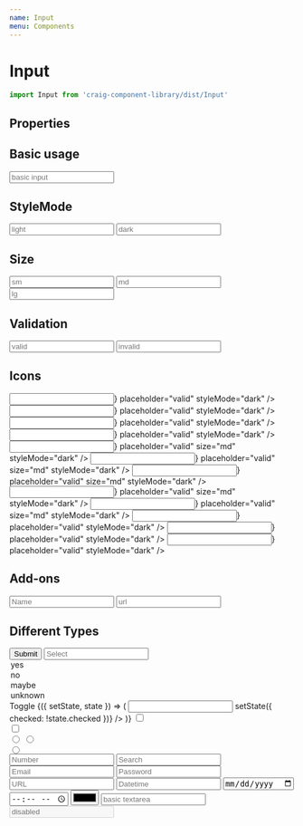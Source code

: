 ```yaml
---
name: Input
menu: Components
---
```



# Input

```javascript
import Input from 'craig-component-library/dist/Input'
```


## Properties

<PropsTable of={Input} />

## Basic usage

<Playground>
  <Input placeholder="basic input" />
</Playground>

## StyleMode

<Playground>
  <Input label="light" placeholder="light" styleMode="light" />
  <Input label="dark" placeholder="dark" styleMode="dark" />
</Playground>

## Size

<Playground>
  <Input label="sm" placeholder="sm" styleMode="dark" size="sm" />
  <Input label="md" placeholder="md" styleMode="dark" size="md" />
  <Input label="lg" placeholder="lg" styleMode="dark" size="lg" />
</Playground>

## Validation

<Playground>
  <Input
    label="valid"
    placeholder="valid"
    styleMode="dark"
    validText="Email available!"
  />
  <Input
    label="invalid"
    placeholder="invalid"
    styleMode="dark"
    invalidText="Email address is already registered."
  />
</Playground>

## Icons

<Playground>
  <Row>
    <Input
      style={{ minWidth: '250px' }}
      size="sm"
      label="Left Icon sm"
      leftIcon={<User fillColor="#fff" />}
      placeholder="valid"
      styleMode="dark"
    />
    <Input
      style={{ minWidth: '250px' }}
      size="sm"
      label="Right Icon sm"
      rightIcon={<User fillColor="#fff" />}
      placeholder="valid"
      styleMode="dark"
    />
  </Row>
  <Row>
    <Input
      style={{ minWidth: '250px' }}
      size="sm"
      leftIcon={<Loading color="#fff" />}
      placeholder="valid"
      styleMode="dark"
    />
    <Input
      style={{ minWidth: '250px' }}
      size="sm"
      rightIcon={<Loading color="#fff" />}
      placeholder="valid"
      styleMode="dark"
    />
  </Row>
  <Row>
    <Input
      style={{ minWidth: '250px' }}
      label="Left Icon md"
      leftIcon={<User fillColor="#fff" />}
      placeholder="valid"
      size="md"
      styleMode="dark"
    />
    <Input
      style={{ minWidth: '250px' }}
      label="Right Icon md"
      rightIcon={<User fillColor="#fff" />}
      placeholder="valid"
      size="md"
      styleMode="dark"
    />
  </Row>
  <Row>
    <Input
      style={{ minWidth: '250px' }}
      leftIcon={<Loading color="#fff" />}
      placeholder="valid"
      size="md"
      styleMode="dark"
    />
    <Input
      style={{ minWidth: '250px' }}
      rightIcon={<Loading color="#fff" />}
      placeholder="valid"
      size="md"
      styleMode="dark"
    />
  </Row>
  <Row>
    <Input
      style={{ minWidth: '250px' }}
      label="Left Icon lg"
      leftIcon={<User fillColor="#fff" />}
      placeholder="valid"
      size="md"
      styleMode="dark"
    />
    <Input
      style={{ minWidth: '250px' }}
      label="Right Icon lg"
      rightIcon={<User fillColor="#fff" />}
      placeholder="valid"
      styleMode="dark"
    />
  </Row>
  <Row>
    <Input
      style={{ minWidth: '250px' }}
      leftIcon={<Loading color="#fff" />}
      placeholder="valid"
      styleMode="dark"
    />
    <Input
      style={{ minWidth: '250px' }}
      rightIcon={<Loading color="#fff" />}
      placeholder="valid"
      styleMode="dark"
    />
  </Row>
</Playground>

## Add-ons

<Playground>
  <Input
    label="leftAddon"
    leftAddOn="facebook.com/"
    placeholder="Name"
    styleMode="dark"
  />
  <Input
    label="rightAddOn"
    rightAddOn=".com"
    placeholder="url"
    styleMode="dark"
  />
</Playground>

## Different Types

<Playground>
  <form>
    <Button type="submit" btnType="success">Submit</Button>
    <Input
      label="Select"
      placeholder="Select"
      required
      type="select"
      styleMode="dark"
    >
      <option value="yes">yes</option>
      <option value="no">no</option>
      <option value="maybe">maybe</option>
      <option value="unknown">unknown</option>
    </Input>
    <label>Toggle</label>
    <Component initialState={{ checked: true }}>
      {({ setState, state }) => (
        <Input
          type="toggle"
          checked={state.checked}
          onChange={() => setState({ checked: !state.checked })}
        />
      )}
      </Component>
    <Input
      label="Dark Checkbox"
      styleMode="dark"
      type="checkbox"
    />
    <div style={{ background: '#fff', color: '#545658', paddingLeft: '5px' }}>
      <Input
        label="Light Checkbox"
        type="checkbox"
      />
    </div>
    <Input
      label="Radios"
      name="this-radio"
      required
      styleMode="dark"
      type="radio"
    />
    <Input
      label="Dark"
      name="this-radio"
      required
      styleMode="dark"
      type="radio"
    />
    <div style={{ background: '#fff', color: '#545658', paddingLeft: '5px' }}>
      <Input
        label="Light"
        name="this-radio"
        required
        type="radio"
      />
    </div>
    <Input
      label="Number"
      placeholder="Number"
      required
      styleMode="dark"
      type="number"
    />
    <Input
      label="Search"
      placeholder="Search"
      required
      styleMode="dark"
      type="search"
    />
    <Input
      label="Email"
      placeholder="Email"
      required
      styleMode="dark"
      type="email"
    />
    <Input
      label="Password"
      placeholder="Password"
      required
      styleMode="dark"
      type="password"
    />
    <Input
      label="URL"
      placeholder="URL"
      required
      styleMode="dark"
      type="url"
    />
    <Input
      label="Datetime"
      placeholder="Datetime"
      required
      styleMode="dark"
      type="datetime"
    />
    <Input
      label="Date"
      placeholder="Date"
      required
      styleMode="dark"
      type="date"
    />
    <Input
      label="Time"
      placeholder="Time"
      required
      styleMode="dark"
      type="time"
    />
    <Input
      defaultValue="#00CE7D"
      label="Color"
      placeholder="Color"
      required
      styleMode="dark"
      type="color"
    />
    <Input
      label="textarea"
      placeholder="basic textarea"
      required
      rows={5}
      styleMode="dark"
      type="textarea"
    />
    <Input
      label="disabled"
      disabled
      placeholder="disabled"
      styleMode="dark"
    />
  </form>
</Playground>

